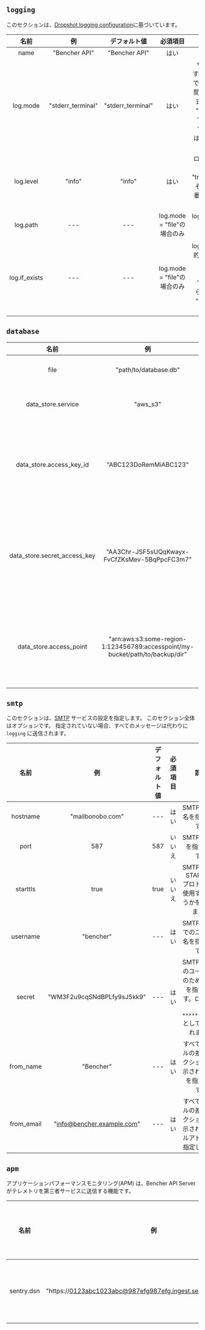 ## `logging`

このセクションは、[Dropshot logging configuration](https://github.com/oxidecomputer/dropshot/tree/v0.9.0#logging)に基づいています。

|     名前      |        例         |   デフォルト値    |          必須項目           |                                                                                                                                                                                                         説明                                                                                                                                                                                                          |
| :-----------: | :---------------: | :---------------: | :-------------------------: | :-------------------------------------------------------------------------------------------------------------------------------------------------------------------------------------------------------------------------------------------------------------------------------------------------------------------------------------------------------------------------------------------------------------------: |
|     name      |   "Bencher API"   |   "Bencher API"   |            はい             |                                                                                                                                                                                              ロガーの名前を指定します。                                                                                                                                                                                               |
|   log.mode    | "stderr_terminal" | "stderr_terminal" |            はい             | サーバーロギングがどこに行くかを制御します。有効なモードは "stderr-terminal" と "file" です。モードが `"stderr-terminal"` の場合、人間が読める出力を可能な限り色や他の端末の書式設定とともに stderr に送ります。モードが "file" の場合、Bunyan形式の出力を log.path で指定したファイルシステムのパスに送ります。 log.if_exists も参照してください。これは、目的地のパスが既に存在する場合の挙動をコントロールします。 |
|   log.level   |      "info"       |      "info"       |            はい             |                                                                                           ログに含めるログメッセージの重大度を指定します。有効な値は "trace"、"debug"、"info"、"warn"、"error"、そして "critical" で、それらは重大度が増す順番です。指定されたレベルとそれ以上の重大度のログメッセージがログに含まれます。                                                                                            |
|   log.path    |        ---        |        ---        | log.mode = "file"の場合のみ |                                                                                                                                                   log.mode が "file" の場合、このプロパティはログファイルへのパスを決定します。 log.if_exists も参照してください。                                                                                                                                                    |
| log.if_exists |        ---        |        ---        | log.mode = "file"の場合のみ |                                                           log.mode が "file" の場合、このプロパティは目的地のログファイルが既に存在する場合に何をするかを指定します。有効な値は "append"（既存のファイルに追記）、 "truncate"（既存のファイルを切り捨ててから、新規作成されたものとして使用）、そして "fail"（エラーと共にサーバーが直ちに終了する）です。                                                            |


## `database`

|             名前             |                                      例                                       |   デフォルト値    |                必須項目                 |                                                                                                          説明                                                                                                           |
| :--------------------------: | :---------------------------------------------------------------------------: | :---------------: | :-------------------------------------: | :---------------------------------------------------------------------------------------------------------------------------------------------------------------------------------------------------------------------: |
|             file             |                             "path/to/database.db"                             | "data/bencher.db" |                  はい                   |                                                                                    サーバーデータベースがどこに行くかを制御します。                                                                                     |
|      data_store.service      |                                   "aws_s3"                                    |        ---        |                 いいえ                  |                                                                            遠隔データストアサービスを指定します。有効な値は "aws_s3" です。                                                                             |
|   data_store.access_key_id   |                             "ABC123DoRemMiABC123"                             |        ---        | data_store.service = "aws_s3"の場合のみ |                                            data_store.service = "aws_s3" の場合、このプロパティは AWS アクセスキー ID を指定します。 data_store.service も参照してください。                                            |
| data_store.secret_access_key |                 "AA3Chr-JSF5sUQqKwayx-FvCfZKsMev-5BqPpcFC3m7"                 |        ---        | data_store.service = "aws_s3"の場合のみ |                 data_store.service = "aws_s3" の場合、このプロパティは AWS シークレットアクセスキーを指定します。 data_store.service も参照してください。ログ時には `************` として表示されます。                 |
|   data_store.access_point    | "arn:aws:s3:some-region-1:123456789:accesspoint/my-bucket/path/to/backup/dir" |        ---        | data_store.service = "aws_s3"の場合のみ | data_store.service = "aws_s3" の場合、このプロパティは [AWS S3 アクセスポイント](https://docs.aws.amazon.com/AmazonS3/latest/userguide/using-access-points.html) を指定します。 data_store.service も参照してください。 |

## `smtp`

このセクションは、[SMTP](https://en.wikipedia.org/wiki/Simple_Mail_Transfer_Protocol) サービスの設定を指定します。
このセクション全体はオプションです。
指定されていない場合、すべてのメッセージは代わりに `logging` に送信されます。

|    名前    |             例             | デフォルト値 | 必須項目 |                                              説明                                               |
| :--------: | :------------------------: | :----------: | :------: | :---------------------------------------------------------------------------------------------: |
|  hostname  |      "mailbonobo.com"      |     ---      |   はい   |                                   SMTP ホスト名を指定します。                                   |
|    port    |            587             |     587      |  いいえ  |                                    SMTP ポートを指定します。                                    |
|  starttls  |            true            |     true     |  いいえ  |                 SMTP 接続が STARTTLS プロトコルを使用するかどうかを制御します。                 |
|  username  |         "bencher"          |     ---      |   はい   |                             SMTP ホストでのユーザー名を指定します。                             |
|   secret   | "WM3F2u9cqSNdBPLfy9sJ5kk9" |     ---      |   はい   | SMTP ホストのユーザー名のための秘密を指定します。ログ時には `************` として表示されます。 |
| from_name  |         "Bencher"          |     ---      |   はい   |                 すべてのメールの差出人セクションに表示される名前を指定します。                  |
| from_email | "info@bencher.example.com" |     ---      |   はい   |            すべてのメールの差出人セクションに表示されるメールアドレスを指定します。             |

## `apm`

アプリケーションパフォーマンスモニタリング(APM) は、Bencher API Serverがテレメトリを第三者サービスに送信する機能です。

|    名前    |                                例                                 | デフォルト値 | 必須項目 |                                                             説明                                                              |
| :--------: | :---------------------------------------------------------------: | :----------: | :------: | :---------------------------------------------------------------------------------------------------------------------------: |
| sentry.dsn | "https://0123abc1023abc@987efg987efg.ingest.sentry.io/0123456789" |     ---      |  いいえ  | Sentry [データソース名](https://docs.sentry.io/product/sentry-basics/dsn-explainer/). `SENTRY_DSN` 環境変数でも設定できます。 |
